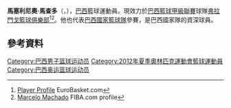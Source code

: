 {{请求翻译|time=2015-06-18T13:19:02+00:00}}
'''馬塞利尼奧·馬查多'''（{{lang-pt|'''Marcelinho Machado'''}}，{{bd|1975年|4月12日}}），[[巴西|巴西]]籃球運動員。現效力於[[巴西籃球甲級聯賽|巴西籃球甲級聯賽]]球隊[[弗拉門戈籃球俱樂部|弗拉門戈籃球俱樂部]]<ref>[http://www.eurobasket.com/player.asp?Cntry=LTU&PlayerID=27025 Player Profile] {{Wayback|url=http://www.eurobasket.com/player.asp?Cntry=LTU&PlayerID=27025 |date=20121021102254 }} EuroBasket.com</ref><ref>[http://www.fiba.com/pages/eng/fe/08/olymQual/men/teamPlay/play/p/competitioncode//eventid/4508/langid/1/langlc/en/playernumber/30310/roundid/4508/season//teamnumber/250/fe_teamPlay_playStat.html Marcelo Machado] {{Wayback|url=http://www.fiba.com/pages/eng/fe/08/olymQual/men/teamPlay/play/p/competitioncode//eventid/4508/langid/1/langlc/en/playernumber/30310/roundid/4508/season//teamnumber/250/fe_teamPlay_playStat.html |date=20160304044631 }} FIBA.com profile</ref>。他也代表[[巴西國家籃球隊|巴西國家籃球隊]]參賽，是巴西國家隊的資深球員。

==參考資料==
{{Reflist}}

{{FIBA美洲杯最有价值球员}}
{{2012年夏季奥运会巴西男子篮球阵容}}

{{Authority control}}
{{DEFAULTSORT:Machado}}
[[Category:巴西男子篮球运动员|Category:巴西男子篮球运动员]]
[[Category:2012年夏季奧林匹克運動會籃球運動員|Category:2012年夏季奧林匹克運動會籃球運動員]]
[[Category:巴西奥运篮球运动员|Category:巴西奥运篮球运动员]]